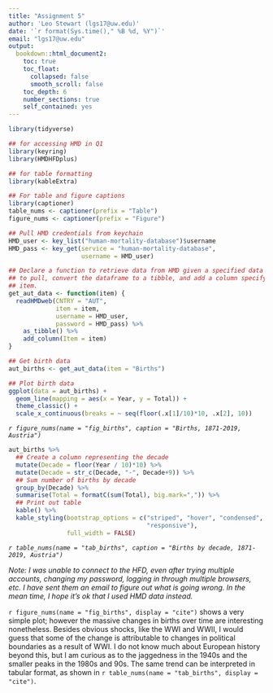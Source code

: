 ```yaml
---
title: "Assignment 5"
author: 'Leo Stewart (lgs17@uw.edu)'
date: '`r format(Sys.time()," %B %d, %Y")`'
email: "lgs17@uw.edu"
output:
  bookdown::html_document2:
    toc: true
    toc_float:
      collapsed: false
      smooth_scroll: false
    toc_depth: 6
    number_sections: true
    self_contained: yes
---
```



```r
library(tidyverse)

## for accessing HMD in Q1
library(keyring)
library(HMDHFDplus)

## for table formatting
library(kableExtra)

## For table and figure captions
library(captioner)
table_nums <- captioner(prefix = "Table")
figure_nums <- captioner(prefix = "Figure")
```


```r
## Pull HMD credentials from keychain
HMD_user <- key_list("human-mortality-database")$username
HMD_pass <- key_get(service = "human-mortality-database", 
                    username = HMD_user)

## Declare a function to retrieve data from HMD given a specified data item 
## to pull, convert the dataframe to a tibble, and add a column specifying the 
## item.
get_aut_data <- function(item) {
  readHMDweb(CNTRY = "AUT", 
             item = item,
             username = HMD_user, 
             password = HMD_pass) %>%
    as_tibble() %>%
    add_column(Item = item)
}

## Get birth data 
aut_births <- get_aut_data(item = "Births")

## Plot birth data
ggplot(data = aut_births) +
  geom_line(mapping = aes(x = Year, y = Total)) +
  theme_classic() +
  scale_x_continuous(breaks = ~ seq(floor(.x[1]/10)*10, .x[2], 10))
```
_`r figure_nums(name = "fig_births", caption = "Births, 1871-2019, Austria")`_

```r
aut_births %>%
  ## Create a column representing the decade
  mutate(Decade = floor(Year / 10)*10) %>%
  mutate(Decade = str_c(Decade, "-", Decade+9)) %>%
  ## Sum number of births by decade
  group_by(Decade) %>%
  summarise(Total = formatC(sum(Total), big.mark=",")) %>%
  ## Print out table
  kable() %>%
  kable_styling(bootstrap_options = c("striped", "hover", "condensed", 
                                      "responsive"), 
                full_width = FALSE)
```
_`r table_nums(name = "tab_births", caption = "Births by decade, 1871-2019, Austria")`_

*Note: I was unable to connect to the HFD, even after trying multiple accounts, changing my password, logging in through multiple browsers, etc. I have sent them an email to figure out what is going wrong. In the mean time, I hope it's ok that I used HMD data instead.*

`r figure_nums(name = "fig_births", display = "cite")` shows a very simple plot; however the massive changes in births over time are interesting nonetheless. Besides obvious shocks, like the WWI and WWII, I would guess that some of the change is attributable to changes in political boundaries as a result of WWI. I do not know much about European history beyond this, but I am curious as to the jaggedness in the 1940s and the smaller peaks in the 1980s and 90s. The same trend can be interpreted in tabular format, as shown in `r table_nums(name = "tab_births", display = "cite")`.

